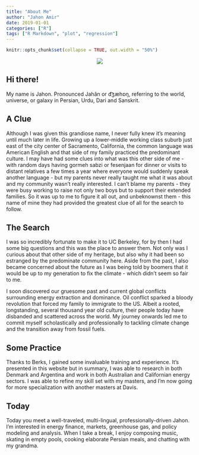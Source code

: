 ```yaml
---
title: "About Me"
author: "Jahon Amir"
date: 2019-01-01
categories: ["R"]
tags: ["R Markdown", "plot", "regression"]
---
```


```r
knitr::opts_chunk$set(collapse = TRUE, out.width = "50%")
```
<center>
![](/post/About_files/Jahon.png)
</center>

## Hi there!

My name is Jahon. Pronounced Jahân or d͡ʒæhɒŋ, referring to the world, universe, or galaxy in Persian, Urdu, Dari and Sanskrit. 

## A Clue

Although I was given this grandiose name, I never fully knew it's meaning until much later in life. Growing up a lower-middle working class suburb just east of the city center of Sacramento, California, the common language was American English and that side of my family practiced the predominant culture. I may have had some clues into what was this other side of me - with random days having gormeh sabzi or fesenjaan for dinner or visits to distant relatives a few times a year where everyone would suddenly speak another language - but my parents never really taught me what it was about and my community wasn't really interested. I can't blame my parents - they were busy working to raise not only two boys but to support their extended families. So it was up to me to figure it all out, and unbeknownst them - this name of mine they had provided the greatest clue of all for the search to follow. 

## The Search

I was so incredibly fortunate to make it to UC Berkeley, for by then I had some big questions and this was the place to answer them.  Not only was I curious about that other side of my heritage, but also why it had been so estranged by the predominate community here. Aside from the past, I also became concerned about the future as I was being told by boomers that it would be up to my generation to fix the climate - which didn't seem so fair to me.  

I soon discovered our gruesome past and current global conflicts surrounding energy extraction and dominance. Oil conflict sparked a bloody revolution that forced my family to immigrate to the US. Albeit a rooted, longstanding, several thousand year old culture, their people today have disbanded and scattered across the world. My journey onwards led me to commit myself scholastically and professionally to tackling climate change and the transition away from fossil fuels. 

## Some Practice

Thanks to Berks, I gained some invaluable training and experience.  It's presented in this website but in summary, I was able to research in both Denmark and Argentina and work in both Australian and Californian energy sectors. I was able to refine my skill set with my masters, and I'm now going for more specialization with another masters at Davis.

## Today

Today you meet a well-traveled, multi-lingual, professionally-driven Jahon. I'm interested in energy finance, markets, greenhouse gas, and policy modeling and analysis. When I take a break, I enjoy composing music, skating in empty pools, cooking elaborate Persian meals, and chatting with my grandma. 
